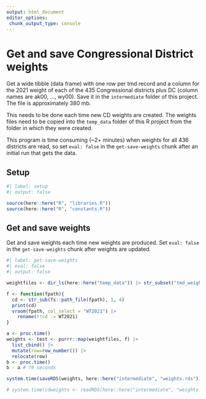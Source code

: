 ```yaml
---
output: html_document
editor_options: 
 chunk_output_type: console
---
```


# Get and save Congressional District weights

Get a wide tibble (data frame) with one row per tmd record and a column for the 2021 weight of each of the 435 Congressional districts plus DC (column names are ak00, ..., wy00). Save it in the `intermediate` folder of this project. The file is approximately 380 mb.

This needs to be done each time new CD weights are created. The weights files need to be copied into the `temp_data` folder of this R project from the folder in which they were created.

This program is time consuming (~2+ minutes) when weights for all 436 districts are read, so set `eval: false` in the `get-save-weights` chunk after an initial run that gets the data.

## Setup

```r
#| label: setup
#| output: false

source(here::here("R", "libraries.R"))
source(here::here("R", "constants.R"))

```

## Get and save weights

Get and save weights each time new weights are produced. Set `eval: false` in the `get-save-weights` chunk after weights are updated.

```r
#| label: get-save-weights
#| eval: false
#| output: false

weightfiles <- dir_ls(here::here("temp_data")) |> str_subset("tmd_weights.csv.gz")

f <- function(fpath){
  cd <- str_sub(fs::path_file(fpath), 1, 4)
  print(cd)
  vroom(fpath, col_select = "WT2021") |> 
    rename(!!cd := WT2021)
}

a <- proc.time()
weights <- test <- purrr::map(weightfiles, f) |> 
  list_cbind() |> 
  mutate(row=row_number()) |> 
  relocate(row)
b <- proc.time()
b - a # 79 seconds

system.time(saveRDS(weights, here::here("intermediate", "weights.rds"))) # 23 seconds

# system.time(cdweights <- readRDS(here::here("intermediate", "weights.rds"))) # 4.5 secs, 390 mb

```


